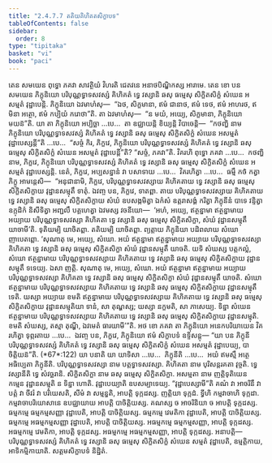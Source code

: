 ```yaml
---
title: "2.4.7.7 តតិយគិហិគតសិក្ខាបទ"
tableOfContents: false
sidebar:
  order: 8
type: "tipitaka"
basket: "vi"
book: "paci"
---
```



<DynamicBreadcrumb />

<Division number="1101" book="paci">

<Paragraph number="3255" book="paci">
តេន សមយេន ពុទ្ធោ ភគវា សាវត្ថិយំ វិហរតិ ជេតវនេ អនាថបិណ្ឌិកស្ស អារាមេ. តេន ខោ បន សមយេន ភិក្ខុនិយោ បរិបុណ្ណទ្វាទសវស្សំ គិហិគតំ ទ្វេ វស្សានិ ឆសុ ធម្មេសុ សិក្ខិតសិក្ខំ សំឃេន អសម្មតំ វុដ្ឋាបេន្តិ. ភិក្ខុនិយោ ឯវមាហំសុ—  “ឯថ, សិក្ខមានា, ឥមំ ជានាថ, ឥមំ ទេថ, ឥមំ អាហរថ, ឥមិនា អត្ថោ, ឥមំ កប្បិយំ ករោថា”តិ. តា ឯវមាហំសុ—  “ន មយំ, អយ្យេ, សិក្ខមានា, ភិក្ខុនិយោ មយន៑”តិ.
</Paragraph>

<Paragraph number="3256" book="paci">
យា តា ភិក្ខុនិយោ អប្បិច្ឆា …បេ…  តា ឧជ្ឈាយន្តិ ខិយ្យន្តិ វិបាចេន្តិ—  “កថញ្ហិ នាម ភិក្ខុនិយោ បរិបុណ្ណទ្វាទសវស្សំ គិហិគតំ ទ្វេ វស្សានិ ឆសុ ធម្មេសុ សិក្ខិតសិក្ខំ សំឃេន អសម្មតំ វុដ្ឋាបេស្សន្តី”តិ …បេ…  “សច្ចំ កិរ, ភិក្ខវេ, ភិក្ខុនិយោ បរិបុណ្ណទ្វាទសវស្សំ គិហិគតំ ទ្វេ វស្សានិ ឆសុ ធម្មេសុ សិក្ខិតសិក្ខំ សំឃេន អសម្មតំ វុដ្ឋាបេន្តី”តិ? “សច្ចំ, ភគវា”តិ. វិគរហិ ពុទ្ធោ ភគវា …បេ…  កថញ្ហិ នាម, ភិក្ខវេ, ភិក្ខុនិយោ បរិបុណ្ណទ្វាទសវស្សំ គិហិគតំ ទ្វេ វស្សានិ ឆសុ ធម្មេសុ សិក្ខិតសិក្ខំ សំឃេន អសម្មតំ វុដ្ឋាបេស្សន្តិ. នេតំ, ភិក្ខវេ, អប្បសន្នានំ វា បសាទាយ …បេ…  វិគរហិត្វា …បេ…  ធម្មឹ កថំ កត្វា ភិក្ខូ អាមន្តេសិ—  “អនុជានាមិ, ភិក្ខវេ, បរិបុណ្ណទ្វាទសវស្សាយ គិហិគតាយ ទ្វេ វស្សានិ ឆសុ ធម្មេសុ សិក្ខិតសិក្ខាយ វុដ្ឋានសម្មុតឹ ទាតុំ. ឯវញ្ច បន, ភិក្ខវេ, ទាតព្ពា. តាយ បរិបុណ្ណទ្វាទសវស្សាយ គិហិគតាយ ទ្វេ វស្សានិ ឆសុ ធម្មេសុ សិក្ខិតសិក្ខាយ សំឃំ ឧបសង្កមិត្វា ឯកំសំ ឧត្តរាសង្គំ ករិត្វា ភិក្ខុនីនំ បាទេ វន្ទិត្វា ឧក្កុដិកំ និសីទិត្វា អញ្ជលឹ បគ្គហេត្វា ឯវមស្ស វចនីយោ—  ‘អហំ, អយ្យេ, ឥត្ថន្នាមា ឥត្ថន្នាមាយ អយ្យាយ បរិបុណ្ណទ្វាទសវស្សា គិហិគតា ទ្វេ វស្សានិ ឆសុ ធម្មេសុ សិក្ខិតសិក្ខា, សំឃំ វុដ្ឋានសម្មុតឹ យាចាមី’តិ. ទុតិយម្បិ យាចិតព្ពា. តតិយម្បិ យាចិតព្ពា. ព្យត្តាយ ភិក្ខុនិយា បដិពលាយ សំឃោ ញាបេតព្ពោ.
</Paragraph>

</Division>
<Division number="1102" book="paci">

<Paragraph number="3257" book="paci">
‘សុណាតុ មេ, អយ្យេ, សំឃោ. អយំ ឥត្ថន្នាមា ឥត្ថន្នាមាយ អយ្យាយ បរិបុណ្ណទ្វាទសវស្សា គិហិគតា ទ្វេ វស្សានិ ឆសុ ធម្មេសុ សិក្ខិតសិក្ខា សំឃំ វុដ្ឋានសម្មុតឹ យាចតិ. យទិ សំឃស្ស បត្តកល្លំ, សំឃោ ឥត្ថន្នាមាយ បរិបុណ្ណទ្វាទសវស្សាយ គិហិគតាយ ទ្វេ វស្សានិ ឆសុ ធម្មេសុ សិក្ខិតសិក្ខាយ វុដ្ឋានសម្មុតឹ ទទេយ្យ. ឯសា ញត្តិ.
</Paragraph>

<Paragraph number="3258" book="paci">
សុណាតុ មេ, អយ្យេ, សំឃោ. អយំ ឥត្ថន្នាមា ឥត្ថន្នាមាយ អយ្យាយ បរិបុណ្ណទ្វាទសវស្សា គិហិគតា ទ្វេ វស្សានិ ឆសុ ធម្មេសុ សិក្ខិតសិក្ខា សំឃំ វុដ្ឋានសម្មុតឹ យាចតិ. សំឃោ ឥត្ថន្នាមាយ បរិបុណ្ណទ្វាទសវស្សាយ គិហិគតាយ ទ្វេ វស្សានិ ឆសុ ធម្មេសុ សិក្ខិតសិក្ខាយ វុដ្ឋានសម្មុតឹ ទេតិ. យស្សា អយ្យាយ ខមតិ ឥត្ថន្នាមាយ បរិបុណ្ណទ្វាទសវស្សាយ គិហិគតាយ ទ្វេ វស្សានិ ឆសុ ធម្មេសុ សិក្ខិតសិក្ខាយ វុដ្ឋានសម្មុតិយា ទានំ, សា តុណ្ហស្ស; យស្សា នក្ខមតិ, សា ភាសេយ្យ.
</Paragraph>

<Paragraph number="3259" book="paci">
ទិន្នា សំឃេន ឥត្ថន្នាមាយ បរិបុណ្ណទ្វាទសវស្សាយ គិហិគតាយ ទ្វេ វស្សានិ ឆសុ ធម្មេសុ សិក្ខិតសិក្ខាយ វុដ្ឋានសម្មុតិ. ខមតិ សំឃស្ស, តស្មា តុណ្ហី, ឯវមេតំ ធារយាមី’”តិ.
</Paragraph>

<Paragraph number="3260" book="paci">
អថ ខោ ភគវា តា ភិក្ខុនិយោ អនេកបរិយាយេន វិគរហិត្វា ទុព្ភរតាយ …បេ…  ឯវញ្ច បន, ភិក្ខវេ, ភិក្ខុនិយោ ឥមំ សិក្ខាបទំ ឧទ្ទិសន្តុ—
</Paragraph>

</Division>
<Division number="1103" book="paci">

<Paragraph number="3261" book="paci">
<Emphasis>“យា បន ភិក្ខុនី បរិបុណ្ណទ្វាទសវស្សំ គិហិគតំ ទ្វេ វស្សានិ ឆសុ ធម្មេសុ សិក្ខិតសិក្ខំ សំឃេន អសម្មតំ វុដ្ឋាបេយ្យ, បាចិត្តិយន៑”</Emphasis>តិ. (*67*:<Emphasis>122</Emphasis>)
</Paragraph>

</Division>
<Division number="1104" book="paci">

<Paragraph number="3262" book="paci">
<Emphasis>យា បនា</Emphasis>តិ យា យាទិសា …បេ…  <Emphasis>ភិក្ខុនី</Emphasis>តិ …បេ…  អយំ ឥមស្មឹ អត្ថេ អធិប្បេតា ភិក្ខុនីតិ.
</Paragraph>

<Paragraph number="3263" book="paci">
<Emphasis>បរិបុណ្ណទ្វាទសវស្សា</Emphasis> នាម បត្តទ្វាទសវស្សា. <Emphasis>គិហិគតា</Emphasis> នាម បុរិសន្តរគតា វុច្ចតិ. <Emphasis>ទ្វេ វស្សានី</Emphasis>តិ ទ្វេ សំវច្ឆរានិ. <Emphasis>សិក្ខិតសិក្ខា</Emphasis> នាម ឆសុ ធម្មេសុ សិក្ខិតសិក្ខា. <Emphasis>អសម្មតា</Emphasis> នាម ញត្តិទុតិយេន កម្មេន វុដ្ឋានសម្មុតិ ន ទិន្នា ហោតិ. <Emphasis>វុដ្ឋាបេយ្យា</Emphasis>តិ ឧបសម្បាទេយ្យ.
</Paragraph>

<Paragraph number="3264" book="paci">
“វុដ្ឋាបេស្សាមី”តិ គណំ វា អាចរិនឹ វា បត្តំ វា ចីវរំ វា បរិយេសតិ, សីមំ វា សម្មន្នតិ, អាបត្តិ ទុក្កដស្ស. ញត្តិយា ទុក្កដំ. ទ្វីហិ កម្មវាចាហិ ទុក្កដា. កម្មវាចាបរិយោសានេ ឧបជ្ឈាយាយ អាបត្តិ បាចិត្តិយស្ស. គណស្ស ច អាចរិនិយា ច អាបត្តិ ទុក្កដស្ស.
</Paragraph>

</Division>
<Division number="1105" book="paci">

<Paragraph number="3265" book="paci">
ធម្មកម្មេ ធម្មកម្មសញ្ញា វុដ្ឋាបេតិ, អាបត្តិ បាចិត្តិយស្ស. ធម្មកម្មេ វេមតិកា វុដ្ឋាបេតិ, អាបត្តិ បាចិត្តិយស្ស. ធម្មកម្មេ អធម្មកម្មសញ្ញា វុដ្ឋាបេតិ, អាបត្តិ បាចិត្តិយស្ស.
</Paragraph>

<Paragraph number="3266" book="paci">
អធម្មកម្មេ ធម្មកម្មសញ្ញា, អាបត្តិ ទុក្កដស្ស. អធម្មកម្មេ វេមតិកា, អាបត្តិ ទុក្កដស្ស. អធម្មកម្មេ អធម្មកម្មសញ្ញា, អាបត្តិ ទុក្កដស្ស.
</Paragraph>

</Division>
<Division number="1106" book="paci">

<Paragraph number="3267" book="paci">
អនាបត្តិ—  បរិបុណ្ណទ្វាទសវស្សំ គិហិគតំ ទ្វេ វស្សានិ ឆសុ ធម្មេសុ សិក្ខិតសិក្ខំ សំឃេន សម្មតំ វុដ្ឋាបេតិ, ឧម្មត្តិកាយ, អាទិកម្មិកាយាតិ.

</Paragraph>
</Division>

<Paragraph number="3268" type="center" book="paci">
សត្តមសិក្ខាបទំ និដ្ឋិតំ.
</Paragraph>